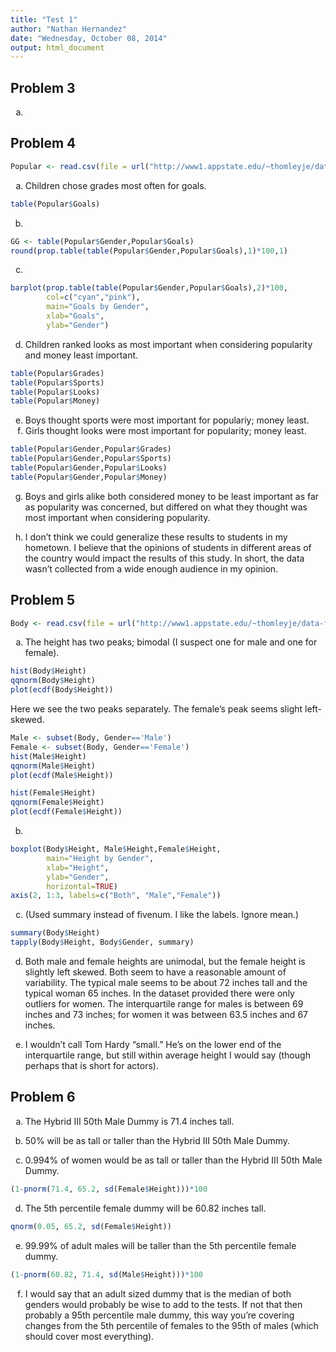 ---
title: "Test 1"
author: "Nathan Hernandez"
date: "Wednesday, October 08, 2014"
output: html_document
---

## Problem 3

a. 

## Problem 4

```{r, echo=FALSE}
Popular <- read.csv(file = url("http://www1.appstate.edu/~thomleyje/data-files/Popular.csv"))
```

a. Children chose grades most often for goals.
```{r}
table(Popular$Goals)
```

b.
```{r}
GG <- table(Popular$Gender,Popular$Goals)
round(prop.table(table(Popular$Gender,Popular$Goals),1)*100,1)
```

c.
```{r}
barplot(prop.table(table(Popular$Gender,Popular$Goals),2)*100,
        col=c("cyan","pink"),
        main="Goals by Gender",
        xlab="Goals", 
        ylab="Gender")
```

d. Children ranked looks as most important when considering popularity and money least important.
```{r}
table(Popular$Grades)
table(Popular$Sports)
table(Popular$Looks)
table(Popular$Money)
```

e. Boys thought sports were most important for populariy; money least.
f. Girls thought looks were most important for popularity; money least.
```{r}
table(Popular$Gender,Popular$Grades)
table(Popular$Gender,Popular$Sports)
table(Popular$Gender,Popular$Looks)
table(Popular$Gender,Popular$Money)
```

g. Boys and girls alike both considered money to be least important as far as popularity was concerned, but differed on what they thought was most important when considering popularity.

h. I don't think we could generalize these results to students in my hometown. I believe that the opinions of students in different areas of the country would impact the results of this study. In short, the data wasn't collected from a wide enough audience in my opinion. 


## Problem 5

```{r, echo=FALSE}
Body <- read.csv(file = url("http://www1.appstate.edu/~thomleyje/data-files/Anthropometric.csv"))
```

a. The height has two peaks; bimodal (I suspect one for male and one for female).
```{r}
hist(Body$Height)
qqnorm(Body$Height)
plot(ecdf(Body$Height))
```

Here we see the two peaks separately. The female's peak seems slight left-skewed.
```{r}
Male <- subset(Body, Gender=='Male')
Female <- subset(Body, Gender=='Female')
hist(Male$Height)
qqnorm(Male$Height)
plot(ecdf(Male$Height))

hist(Female$Height)
qqnorm(Female$Height)
plot(ecdf(Female$Height))
```

b.
```{r}
boxplot(Body$Height, Male$Height,Female$Height,
        main="Height by Gender",
        xlab="Height",
        ylab="Gender",
        horizontal=TRUE)
axis(2, 1:3, labels=c("Both", "Male","Female"))
```

c. (Used summary instead of fivenum. I like the labels. Ignore mean.)
```{r}
summary(Body$Height)
tapply(Body$Height, Body$Gender, summary)
```

d. Both male and female heights are unimodal, but the female height is slightly left skewed. Both seem to have a reasonable amount of variability. The typical male seems to be about 72 inches tall and the typical woman 65 inches. In the dataset provided there were only outliers for women. The interquartile range for males is between 69 inches and 73 inches; for women it was between 63.5 inches and 67 inches.

e. I wouldn't call Tom Hardy "small." He's on the lower end of the interquartile range, but still within average height I would say (though perhaps that is short for actors).


## Problem 6

a. The Hybrid III 50th Male Dummy is 71.4 inches tall.

b. 50% will be as tall or taller than the Hybrid III 50th Male Dummy.

c. 0.994% of women would be as tall or taller than the Hybrid III 50th Male Dummy.
```{r}
(1-pnorm(71.4, 65.2, sd(Female$Height)))*100
```

d. The 5th percentile female dummy will be 60.82 inches tall.
```{r}
qnorm(0.05, 65.2, sd(Female$Height))
```

e. 99.99% of adult males will be taller than the 5th percentile female dummy.
```{r}
(1-pnorm(60.82, 71.4, sd(Male$Height)))*100
```

f. I would say that an adult sized dummy that is the median of both genders would probably be wise to add to the tests. If not that then probably a 95th percentile male dummy, this way you're covering changes from the 5th percentile of females to the 95th of males (which should cover most everything).








